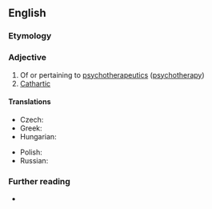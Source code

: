 ==English==

===Etymology===
{{prefix|en|psycho|therapeutic}}

===Adjective===
{{en-adj}}

# Of or pertaining to [[psychotherapeutics]] ([[psychotherapy]])
# [[cathartic|Cathartic]]

====Translations====
{{trans-top|of or pertaining to psychotherapy}}
* Czech: {{t|cs|psychoterapeutický}}
* Greek: {{t+|el|ψυχοθεραπευτικός}}
* Hungarian: {{t|hu|pszichoterápiás}}
{{trans-mid}}
* Polish: {{t+|pl|psychoterapeutyczny}}
* Russian: {{t+|ru|псѝхотерапевти́ческий}}
{{trans-bottom}}

===Further reading===
* {{R:OneLook}}